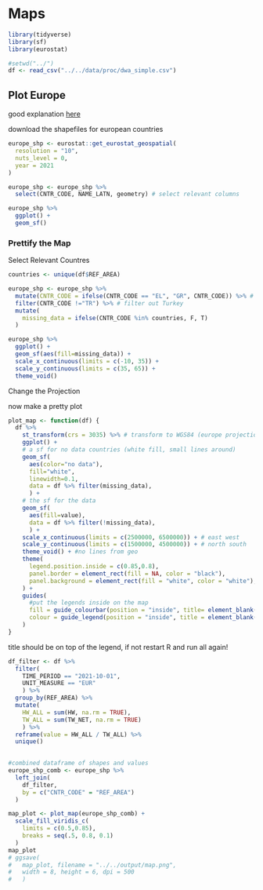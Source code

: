 # Maps

```r
library(tidyverse)
library(sf)
library(eurostat)
```


```r
#setwd("../")
df <- read_csv("../../data/proc/dwa_simple.csv")
```

## Plot Europe

good explanation [here](http://stavrakoudis.econ.uoi.gr/r-eurostat/drawing-maps-of-europe.html)

download the shapefiles for european countries
```r
europe_shp <- eurostat::get_eurostat_geospatial(
  resolution = "10",
  nuts_level = 0,
  year = 2021
)
```

```r
europe_shp <- europe_shp %>%
  select(CNTR_CODE, NAME_LATN, geometry) # select relevant columns
```

```r
europe_shp %>%
  ggplot() +
  geom_sf()
```

### Prettify the Map

Select Relevant Countres
```r
countries <- unique(df$REF_AREA)

europe_shp <- europe_shp %>%
  mutate(CNTR_CODE = ifelse(CNTR_CODE == "EL", "GR", CNTR_CODE)) %>% # Greece is EL in the shapefile
  filter(CNTR_CODE !="TR") %>% # filter out Turkey
  mutate(
    missing_data = ifelse(CNTR_CODE %in% countries, F, T)
  )
```

```r
europe_shp %>%
  ggplot() +
  geom_sf(aes(fill=missing_data)) +
  scale_x_continuous(limits = c(-10, 35)) +
  scale_y_continuous(limits = c(35, 65)) +
  theme_void()
```

Change the Projection

now make a pretty plot
```r
plot_map <- function(df) {
  df %>%
    st_transform(crs = 3035) %>% # transform to WGS84 (europe projection)
    ggplot() +
    # a sf for no data countries (white fill, small lines around)
    geom_sf(
      aes(color="no data"),
      fill="white",
      linewidth=0.1,
      data = df %>% filter(missing_data),
      ) +
    # the sf for the data
    geom_sf(
      aes(fill=value),
      data = df %>% filter(!missing_data),
      ) +
    scale_x_continuous(limits = c(2500000, 6500000)) + # east west
    scale_y_continuous(limits = c(1500000, 4500000)) + # north south
    theme_void() + #no lines from geo
    theme(
      legend.position.inside = c(0.85,0.8),
      panel.border = element_rect(fill = NA, color = "black"),
      panel.background = element_rect(fill = "white", color = "white"), # change this for transparent background
    ) +
    guides(
      #put the legends inside on the map
      fill = guide_colourbar(position = "inside", title= element_blank()),
      colour = guide_legend(position = "inside", title = element_blank())
    ) 
}
```

title should be on top of the legend, if not restart R and run all again!

```r
df_filter <- df %>%
  filter(
    TIME_PERIOD == "2021-10-01",
    UNIT_MEASURE == "EUR"
    ) %>%
  group_by(REF_AREA) %>%
  mutate(
    HW_ALL = sum(HW, na.rm = TRUE),
    TW_ALL = sum(TW_NET, na.rm = TRUE)
    ) %>%
  reframe(value = HW_ALL / TW_ALL) %>%
  unique() 
  

#combined dataframe of shapes and values
europe_shp_comb <- europe_shp %>%
  left_join(
    df_filter, 
    by = c("CNTR_CODE" = "REF_AREA")
  )

map_plot <- plot_map(europe_shp_comb) +
  scale_fill_viridis_c(
    limits = c(0.5,0.85),
    breaks = seq(.5, 0.8, 0.1)
  ) 
map_plot
# ggsave(
#   map_plot, filename = "../../output/map.png",
#   width = 8, height = 6, dpi = 500
#   )
```

